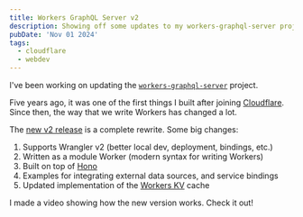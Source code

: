 ```yaml
---
title: Workers GraphQL Server v2
description: Showing off some updates to my workers-graphql-server project.
pubDate: 'Nov 01 2024'
tags:
  - cloudflare
  - webdev
---
```


I've been working on updating the [`workers-graphql-server`](https://github.com/kristianfreeman/workers-graphql-server) project.

Five years ago, it was one of the first things I built after joining [Cloudflare](https://cloudflare.com). Since then, the way that we write Workers has changed a lot.

The [new v2 release](https://github.com/cloudflare/workers-graphql-server/releases/tag/2.0.0-alpha) is a complete rewrite. Some big changes:

1. Supports Wrangler v2 (better local dev, deployment, bindings, etc.)
2. Written as a module Worker (modern syntax for writing Workers)
3. Built on top of [Hono](https://honojs.dev/)
4. Examples for integrating external data sources, and service bindings
5. Updated implementation of the [Workers KV](https://developers.cloudflare.com/kv/) cache

I made a video showing how the new version works. Check it out!

<Stream client:only="react" controls src="8e7113ab230ea2e352270dba1101b5f3" />
